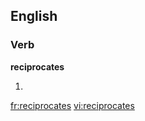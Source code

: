 
==English==

===Verb===
'''reciprocates'''

# {{third-person singular of|[[reciprocate]]}}

[[fr:reciprocates]]
[[vi:reciprocates]]